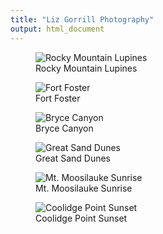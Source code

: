 ---
title: "Liz Gorrill Photography"
output: html_document
---

![Rocky Mountain Lupines](IMG_7657.JPG)

![Fort Foster](IMG_8513.JPG)

![Bryce Canyon](IMG_7109.JPG)

![Great Sand Dunes](GSD.JPG)

![Mt. Moosilauke Sunrise](Moose.JPG)

![Coolidge Point Sunset](Sunset.jpeg)